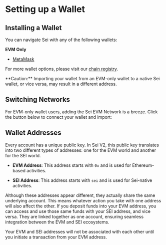 
# Setting up a Wallet

## Installing a Wallet

You can navigate Sei with any of the following wallets:

**EVM Only**

- [MetaMask](https://metamask.io/)

For more wallet options, please visit our [chain registry](https://github.com/sei-protocol/chain-registry/blob/main/wallets.json).

<Callout type="warning" emoji="⚠️">
  **Caution:** Importing your wallet from an EVM-only wallet to a native Sei
  wallet, or vice versa, may result in a different address.
</Callout>

## Switching Networks

For EVM-only wallet users, adding the Sei EVM Network is a breeze. Click the button below to connect your wallet and import:

<EvmWalletConnect />

## Wallet Addresses

Every account has a unique public key. In Sei V2, this public key translates into two different types of addresses: one for the EVM world and another for the SEI world.

<ImageWithCaption img={addressTranslationImage} alt="Address derivation" />

- **EVM Address**: This address starts with `0x` and is used for Ethereum-based activities.

- **SEI Address**: This address starts with `sei` and is used for Sei-native activities.

Although these addresses appear different, they actually share the same underlying account. This means whatever action you take with one address will also affect the other. If you deposit funds into your EVM address, you can access and use those same funds with your SEI address, and vice versa. They are linked together as one account, ensuring seamless integration between the EVM and SEI ecosystems.

<Callout type="info">
  Your EVM and SEI addresses will not be associated with each other until you
  initiate a transaction from your EVM address.
</Callout>
